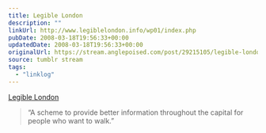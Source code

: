 ```yaml
---
title: Legible London
description: ""
linkUrl: http://www.legiblelondon.info/wp01/index.php
pubDate: 2008-03-18T19:56:33+00:00
updatedDate: 2008-03-18T19:56:33+00:00
originalUrl: https://stream.anglepoised.com/post/29215105/legible-london
source: tumblr stream
tags:
  - "linklog"
---
```


[Legible London][1]

> &ldquo;A scheme to provide better information throughout the capital for people who want to walk.&rdquo;

[1]: http://www.legiblelondon.info/wp01/index.php
